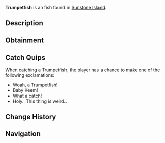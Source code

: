 {{FishInfobox
|image          = Trumpetfish.png
|rarity         = Unusual
|sea            = First Sea
|location       = [[Sunstone Island]]
|sublocation    = 
|sources        = Fishing Rod
|radar_location = 
|xp             = 80
|weather        = 
|time           = Day
|season         = Autumn, Summer
|bait           = Shrimp
|base_weight    = 2
|base_value     = 100
|weight_range   = 1.1
|base_chance    = 40
|base_resil     = 60
}}
'''Trumpetfish''' is an {{Rarity|Unusual}} fish found in [[Sunstone Island]].

== Description ==
{{Description|The Trumpetfish is a long, slender fish known for its tubular body and pointed snout. Its unique shape makes it a fascinating sight for visitors of Sunstone.|Bestiary Entry}}

== Obtainment ==
{{Description|Found in the waters near Sunstone Island during the day.|Bestiary Hint}}
{{Fish Availability|
Sunstone Island
|top_rods      = 
Krampus's Rod\251137.74\184467.1;
Magma Rod\241739.74\177564.03;
Plastic Rod\222455.57\162495.75;
Buddy Bond Rod\165252.71\139279.52;
Fast Rod\159812.36\177855.44;
Flimsy Rod\131930.74\220724.81;
Ethereal Prism Rod\136877.26\44974.81;
Seraphic Rod\131243.83\44021.81;
No-Life Rod\129273.26\44188.73;
Rod Of The Forgotten Fang\122862.21\41301.5;
Trident Rod\122289.62\39161.58;
Free Spirit Rod\118499.09\37947.72;
Challenger's Rod\118356.67\40377.36;
Rod Of The Depths\110454.59\37372.07;
Rod Of The Exalted One\109093.35\36263.66;
Zeus Rod\107829.26\37068.15;
Verdant Shear Rod\105794.9\36558.53;
Blazebringer Rod\102336.31\35179.85;
Depthseeker Rod\97062.83\33595.13;
Avalanche Rod\87618.34\30345.18;
Volcanic Rod\84017.11\28882.31;
Training Rod\76298.8\66982.27;
Steady Rod\38989.9\9715.08
|recommended   = Ethereal Prism Rod
}}

== Catch Quips ==
When catching a Trumpetfish, the player has a chance to make one of the following exclamations:
* Woah, a Trumpetfish!
* Baby Keem!
* What a catch!
* Holy.. This thing is weird..

== Change History ==
{{Change History|{{subst:Current Version}}}}

== Navigation ==
{{Fish Navbox|Sunstone Island}}
